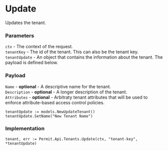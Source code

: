 # Update

Updates the tenant.

### Parameters
`ctx` -  The context of the request.<br/>
`tenantKey` - The id of the tenant. This can also be the tenant key.<br/>
`tenantUpdate` - An object that contains the information about the tenant. The payload is defined below.<br/>

### Payload

`Name` - **optional** - A descriptive name for the tenant.<br/>
`Description` - **optional** - A longer description of the tenant.<br/>
`Attributes` - **optional** - Arbitraty tenant attributes that will be used to enforce attribute-based access control policies.<br/>

```golang
tenantUpdate := models.NewUpdateTenant()
tenantUpdate.SetName("New Tenant Name")
```

### Implementation

```golang
tenant, err := Permit.Api.Tenants.Update(ctx, "tenant-key", *tenantUpdate)
```
